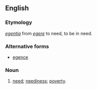 ==English==

===Etymology===
{{etyl|la|en}} ''[[egentia]]'' from ''[[egere]]'' to need, to be in need.

===Alternative forms===
* [[egence]]

===Noun===
{{en-noun|egencies}}

# {{obsolete}} [[need]]; [[neediness]]; [[poverty]].